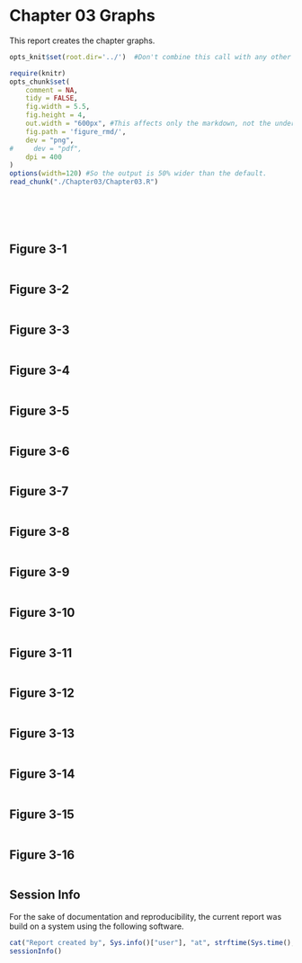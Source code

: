 Chapter 03 Graphs
=================================================
This report creates the chapter graphs.

<!--  Set the working directory to the repository's base directory; this assumes the report is nested inside of only one directory.-->
```r
opts_knit$set(root.dir='../')  #Don't combine this call with any other chunk -espeically one that uses file paths.
```

<!-- Set the report-wide options, and point to the external code file. -->
```r
require(knitr)
opts_chunk$set(
    comment = NA, 
    tidy = FALSE,
    fig.width = 5.5, 
    fig.height = 4, 
    out.width = "600px", #This affects only the markdown, not the underlying png file.  The height will be scaled appropriately.
    fig.path = 'figure_rmd/',     
    dev = "png",
#     dev = "pdf",
    dpi = 400
)
options(width=120) #So the output is 50% wider than the default.
read_chunk("./Chapter03/Chapter03.R") 
```
<!-- Load the packages.  Suppress the output when loading packages. --> 
```r
```

<!-- Load any Global functions and variables declared in the R file.  Suppress the output. --> 
```r
```

<!-- Declare any global functions specific to a Rmd output.  Suppress the output. --> 
```r
```

<!-- Load the datasets.   -->
```r
```

<!-- Tweak the datasets.   -->
```r
```

## Figure 3-1
```r
```

## Figure 3-2
```r
```

## Figure 3-3
```r
```

## Figure 3-4
```r
```

## Figure 3-5
```r
```

## Figure 3-6
```r
```

## Figure 3-7
```r
```

## Figure 3-8
```r
```

## Figure 3-9
```r
```

## Figure 3-10
```r
```

## Figure 3-11
```r
```

## Figure 3-12
```r
```

## Figure 3-13
```r
```

## Figure 3-14
```r
```

## Figure 3-15
```r
```

## Figure 3-16
```r
```

## Session Info
For the sake of documentation and reproducibility, the current report was build on a system using the following software.

```r
cat("Report created by", Sys.info()["user"], "at", strftime(Sys.time(), "%F, %T %z"))
sessionInfo()
```
